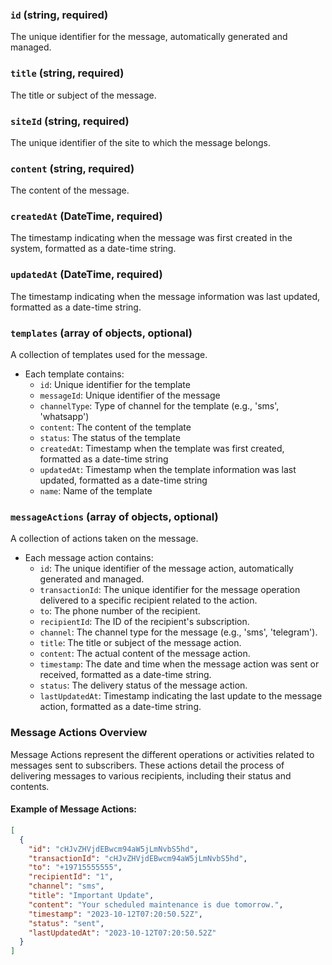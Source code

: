 ### `id` (string, required)
The unique identifier for the message, automatically generated and managed.

### `title` (string, required)
The title or subject of the message.

### `siteId` (string, required)
The unique identifier of the site to which the message belongs.

### `content` (string, required)
The content of the message.

### `createdAt` (DateTime, required)
The timestamp indicating when the message was first created in the system, formatted as a date-time string.

### `updatedAt` (DateTime, required)
The timestamp indicating when the message information was last updated, formatted as a date-time string.

### `templates` (array of objects, optional)
A collection of templates used for the message.
- Each template contains:
  - `id`: Unique identifier for the template
  - `messageId`: Unique identifier of the message
  - `channelType`: Type of channel for the template (e.g., 'sms', 'whatsapp')
  - `content`: The content of the template
  - `status`: The status of the template
  - `createdAt`: Timestamp when the template was first created, formatted as a date-time string
  - `updatedAt`: Timestamp when the template information was last updated, formatted as a date-time string
  - `name`: Name of the template

### `messageActions` (array of objects, optional)
A collection of actions taken on the message.
- Each message action contains:
  - `id`: The unique identifier of the message action, automatically generated and managed.
  - `transactionId`: The unique identifier for the message operation delivered to a specific recipient related to the action.
  - `to`: The phone number of the recipient.
  - `recipientId`: The ID of the recipient's subscription.
  - `channel`: The channel type for the message (e.g., 'sms', 'telegram').
  - `title`: The title or subject of the message action.
  - `content`: The actual content of the message action.
  - `timestamp`: The date and time when the message action was sent or received, formatted as a date-time string.
  - `status`: The delivery status of the message action.
  - `lastUpdatedAt`: Timestamp indicating the last update to the message action, formatted as a date-time string.

### Message Actions Overview

Message Actions represent the different operations or activities related to messages sent to subscribers. These actions detail the process of delivering messages to various recipients, including their status and contents.

#### Example of Message Actions:

```json
[
  {
    "id": "cHJvZHVjdEBwcm94aW5jLmNvbS5hd",
    "transactionId": "cHJvZHVjdEBwcm94aW5jLmNvbS5hd",
    "to": "+19715555555",
    "recipientId": "1",
    "channel": "sms",
    "title": "Important Update",
    "content": "Your scheduled maintenance is due tomorrow.",
    "timestamp": "2023-10-12T07:20:50.52Z",
    "status": "sent",
    "lastUpdatedAt": "2023-10-12T07:20:50.52Z"
  }
]